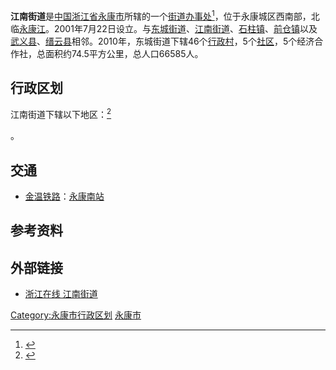 {{中国乡级行政区
|景观照片文件名 = 201606 Facade of Yongkangnan Station.jpg
|景观照片描述 = [[永康南站|永康南站]]
|汉语拼音 = 
|其他语言 = 
|其他语言名称 = 
|旧称 = 
|地名出处 = 
|位置图文件名 = 
|位置图描述 = 
|自定义图片= 
|建置时间 = 
|政府驻地 = 
|毗邻 = [[东城街道_(永康市)|东城街道]]、[[西城街道_(永康市)|西城街道]]、[[石柱镇|石柱镇]]、[[前仓镇|前仓镇]]
|总面积 = 74.5平方公里
|总人口 = 
|总人口年份 = 
|户籍人口 = 
|户籍人口年份 = 
|常住人口 = 66585
|常住人口年份 = 
|人口密度 = 
|GDP = 
|GDP年份 = 
|邮政编码 = 321300
|电话区号 = 579
|官方网站 = 
|网站名称 = 
|33/07/84/003/000}}

'''江南街道'''是[[中国|中国]][[浙江省|浙江省]][[永康市|永康市]]所辖的一个[[街道办事处|街道办事处]]<ref>{{PRC admin/ref sgc|{{PRC admin/parent|33/07/84/003/000}}}}</ref>，位于永康城区西南部，北临[[永康江|永康江]]。2001年7月22日设立。与[[东城街道_(永康市)|东城街道]]、[[西城街道_(永康市)|江南街道]]、[[石柱镇|石柱镇]]、[[前仓镇|前仓镇]]以及[[武义县|武义县]]、[[缙云县|缙云县]]相邻。2010年，东城街道下辖46个[[行政村|行政村]]，5个[[社区|社区]]，5个经济合作社，总面积约74.5平方公里，总人口66585人。

== 行政区划 ==
江南街道下辖以下地区：<ref>{{PRC admin/ref sgc|33/07/84/003/000}}</ref>

{{PRC admin/children|33/07/84/003/000}}。

== 交通 ==
* {{rint|cn|crh}}[[金温铁路|金温铁路]]：[[永康南站|永康南站]]

== 参考资料 ==
{{reflist}}

== 外部链接 ==
*[http://www.zjol.com.cn/06yk/system/2007/07/01/008569503.shtml 浙江在线 江南街道]

{{永康市行政区划}}

[[Category:永康市行政区划|Category:永康市行政区划]]
[[Category:金华市街道_(行政区划)|永康市]]